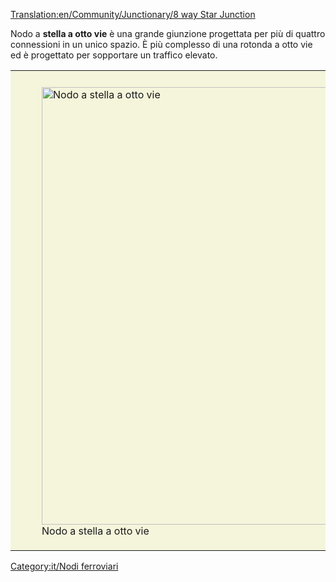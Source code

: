 [[Translation:en/Community/Junctionary/8 way Star Junction]]

{{it/Nodi ferroviari}}
{{it/Requisiti nodo|<!--1-->Medio
|<!-- 2 -->3
|<!-- 3 -->1
|<!-- 4 -->2
|<!-- 5 -->2
|<!-- 6 -->1
|<!-- 7 -->1
|<!-- 8 -->0
|<!-- 9 -->0
|<!-- 10 -->0
|<!-- 11 -->0
|<!-- 12 -->0
|<!-- 13 -->
|<!-- 14 -->Un treno guasto su una rampa di accesso o di uscita blocca molte linee.
|<!-- 15 -->
'''Pro'''
* Può gestire un numero enorme di treni alla volta.
* Gli ingorghi sono improbabili.
* Molto più semplice di più giunzioni a quattro vie consecutive.

'''Contro:'''
* I treni devono rallentare per salire pendii.
* La sua realizzazione richiede una quantità enorme di spazio.
* Molto complesso e costoso da costruire.
* I treni devono [https://www.wikipedia.org/wiki/Wikipedia:Michigan left girare a destra per andare a sinistra].
* I treni devono rallentare per curve strette.
<!-- 

Legenda numeri: 1 Costo; 2 Difficoltà di costruzione; 3 Tunnel; 4 Ponti; 5 Curve; 6 Dislivelli; 
7 Bivi; 8 Percorso diretto; 9 Percorsi naturali; 10 Stallo; 11 Rotatoria; 12 Segnale; 13 lasciare vuoto; 14 Guasti ; 15 Lista;

Per spiegazioni dettagliate sulla compilazione clicca sul titolo del template.
 -->
}}
Nodo a  '''stella a otto vie''' è una grande giunzione progettata per più di quattro connessioni in un unico spazio. È più complesso di una rotonda a otto vie ed è progettato per sopportare un traffico elevato.

{|style="border: 0px; margin: 5px auto 25px auto;"
|style="padding: 10px 10px 5px; 10px; background-color: #F5F5DC;"|[[File:en/8 Way Star.png|thumb|center|700px|Nodo a stella a otto vie]]
|}

[[Category:it/Nodi ferroviari]]